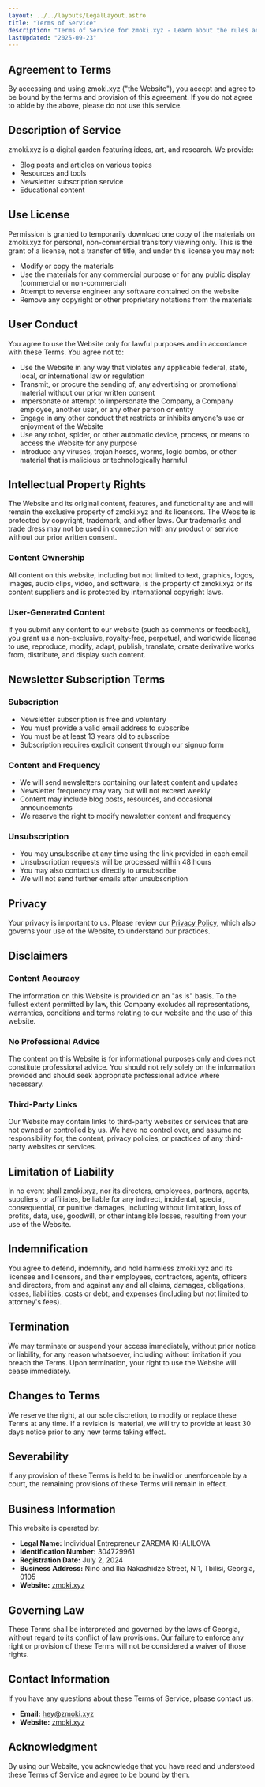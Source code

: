 ```yaml
---
layout: ../../layouts/LegalLayout.astro
title: "Terms of Service"
description: "Terms of Service for zmoki.xyz - Learn about the rules and guidelines for using our website and services."
lastUpdated: "2025-09-23"
---
```


## Agreement to Terms

By accessing and using zmoki.xyz ("the Website"), you accept and agree to be bound by the terms and provision of this agreement. If you do not agree to abide by the above, please do not use this service.

## Description of Service

zmoki.xyz is a digital garden featuring ideas, art, and research. We provide:

- Blog posts and articles on various topics
- Resources and tools
- Newsletter subscription service
- Educational content

## Use License

Permission is granted to temporarily download one copy of the materials on zmoki.xyz for personal, non-commercial transitory viewing only. This is the grant of a license, not a transfer of title, and under this license you may not:

- Modify or copy the materials
- Use the materials for any commercial purpose or for any public display (commercial or non-commercial)
- Attempt to reverse engineer any software contained on the website
- Remove any copyright or other proprietary notations from the materials

## User Conduct

You agree to use the Website only for lawful purposes and in accordance with these Terms. You agree not to:

- Use the Website in any way that violates any applicable federal, state, local, or international law or regulation
- Transmit, or procure the sending of, any advertising or promotional material without our prior written consent
- Impersonate or attempt to impersonate the Company, a Company employee, another user, or any other person or entity
- Engage in any other conduct that restricts or inhibits anyone's use or enjoyment of the Website
- Use any robot, spider, or other automatic device, process, or means to access the Website for any purpose
- Introduce any viruses, trojan horses, worms, logic bombs, or other material that is malicious or technologically harmful

## Intellectual Property Rights

The Website and its original content, features, and functionality are and will remain the exclusive property of zmoki.xyz and its licensors. The Website is protected by copyright, trademark, and other laws. Our trademarks and trade dress may not be used in connection with any product or service without our prior written consent.

### Content Ownership

All content on this website, including but not limited to text, graphics, logos, images, audio clips, video, and software, is the property of zmoki.xyz or its content suppliers and is protected by international copyright laws.

### User-Generated Content

If you submit any content to our website (such as comments or feedback), you grant us a non-exclusive, royalty-free, perpetual, and worldwide license to use, reproduce, modify, adapt, publish, translate, create derivative works from, distribute, and display such content.

## Newsletter Subscription Terms

### Subscription

- Newsletter subscription is free and voluntary
- You must provide a valid email address to subscribe
- You must be at least 13 years old to subscribe
- Subscription requires explicit consent through our signup form

### Content and Frequency

- We will send newsletters containing our latest content and updates
- Newsletter frequency may vary but will not exceed weekly
- Content may include blog posts, resources, and occasional announcements
- We reserve the right to modify newsletter content and frequency

### Unsubscription

- You may unsubscribe at any time using the link provided in each email
- Unsubscription requests will be processed within 48 hours
- You may also contact us directly to unsubscribe
- We will not send further emails after unsubscription

## Privacy

Your privacy is important to us. Please review our [Privacy Policy](/legal/privacy), which also governs your use of the Website, to understand our practices.

## Disclaimers

### Content Accuracy

The information on this Website is provided on an "as is" basis. To the fullest extent permitted by law, this Company excludes all representations, warranties, conditions and terms relating to our website and the use of this website.

### No Professional Advice

The content on this Website is for informational purposes only and does not constitute professional advice. You should not rely solely on the information provided and should seek appropriate professional advice where necessary.

### Third-Party Links

Our Website may contain links to third-party websites or services that are not owned or controlled by us. We have no control over, and assume no responsibility for, the content, privacy policies, or practices of any third-party websites or services.

## Limitation of Liability

In no event shall zmoki.xyz, nor its directors, employees, partners, agents, suppliers, or affiliates, be liable for any indirect, incidental, special, consequential, or punitive damages, including without limitation, loss of profits, data, use, goodwill, or other intangible losses, resulting from your use of the Website.

## Indemnification

You agree to defend, indemnify, and hold harmless zmoki.xyz and its licensee and licensors, and their employees, contractors, agents, officers and directors, from and against any and all claims, damages, obligations, losses, liabilities, costs or debt, and expenses (including but not limited to attorney's fees).

## Termination

We may terminate or suspend your access immediately, without prior notice or liability, for any reason whatsoever, including without limitation if you breach the Terms. Upon termination, your right to use the Website will cease immediately.

## Changes to Terms

We reserve the right, at our sole discretion, to modify or replace these Terms at any time. If a revision is material, we will try to provide at least 30 days notice prior to any new terms taking effect.

## Severability

If any provision of these Terms is held to be invalid or unenforceable by a court, the remaining provisions of these Terms will remain in effect.

## Business Information

This website is operated by:

- **Legal Name:** Individual Entrepreneur ZAREMA KHALILOVA
- **Identification Number:** 304729961
- **Registration Date:** July 2, 2024
- **Business Address:** Nino and Ilia Nakashidze Street, N 1, Tbilisi, Georgia, 0105
- **Website:** [zmoki.xyz](https://zmoki.xyz)

## Governing Law

These Terms shall be interpreted and governed by the laws of Georgia, without regard to its conflict of law provisions. Our failure to enforce any right or provision of these Terms will not be considered a waiver of those rights.

## Contact Information

If you have any questions about these Terms of Service, please contact us:

- **Email:** [hey@zmoki.xyz](mailto:hey@zmoki.xyz)
- **Website:** [zmoki.xyz](https://zmoki.xyz)

## Acknowledgment

By using our Website, you acknowledge that you have read and understood these Terms of Service and agree to be bound by them.
